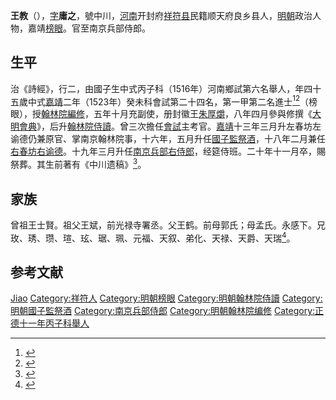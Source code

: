 {{Otheruses|王教|other=同名或類似名的其它條目描述}}
{{明清人物信息框
| 姓名 = 王教
| 原名 =
| 圖片名稱= 
| 圖片大小 =
| 圖片說明 = 
| 最高職務 =南京兵部右侍郎
| 國家 = 大明 
| 爵位 =
| 籍貫 = [[直隶|直隶]][[順天府|順天府]][[良鄉縣|良鄉縣]]
| 族裔 = 
| 字號 = 
| 諡號 =
| 出生日期 = 二月二十四日
| 出生地點 = 
| 逝世日期 = 嘉靖二十年十一月
| 逝世地點 =
| 墓葬 =
| 配偶 = 娶扈氏
| 親屬 = 
| 出身 =
* 正德十一年丙子科舉人
* 嘉靖二年癸未科進士
| 經歷 =
| 著作 = 
}}'''王教'''（{{bd|1479年||1541年|}}），[[表字|字]]'''庸之'''，號中川，[[河南|河南]]开封府[[祥符县|祥符县]]民籍顺天府良乡县人，[[明朝|明朝]]政治人物，嘉靖[[榜眼|榜眼]]。官至南京兵部侍郎。

==生平==
治《詩經》，行二，由國子生中式丙子科（1516年）河南鄉試第六名舉人，年四十五歲中式[[嘉靖|嘉靖]]二年（1523年）癸未科會試第二十四名，第一甲第二名進士<ref>{{Cite book|title=《皇明贡举考》卷五|last=（明）[[张朝瑞|张朝瑞]]|first=|publisher=《续修四库全书》史部第828册|year=|isbn=|location=|pages=}}</ref><ref>{{Cite book|title=贡举志五种 上|last=鲁小俊，江俊伟著|first=|publisher=武汉：武汉大学出版社|year=2009|isbn=978-7-307-07043-1|location=|pages=}}</ref>（榜眼），授[[翰林院編修|翰林院編修]]，五年十月充副使，册封徽王[[朱厚爝|朱厚爝]]，八年四月參與修撰《[[大明會典|大明會典]]》，后升[[翰林院侍讀|翰林院侍讀]]。曾三次擔任[[會試|會試]]主考官。[[嘉靖|嘉靖]]十三年三月升左春坊左谕德仍兼原官、掌南京翰林院事，十六年，五月升任[[國子監祭酒|國子監祭酒]]，十八年二月兼任[[右春坊|右春坊]][[右谕德|右谕德]]。十九年三月升任[[南京|南京]][[兵部右侍郎|兵部右侍郎]]，经筵侍班。二十年十一月卒，賜祭葬。其生前著有《中川遗稿》<ref>{{cite web | url=http://www.bjdclib.com/subdb/exam/examperson/200908/t20090819_22757.html | title=王教 | publisher=北京東城區圖書館 | accessdate=2011-09-13 | archive-date=2015-09-23 | archive-url=https://web.archive.org/web/20150923191846/http://www.bjdclib.com/subdb/exam/examperson/200908/t20090819_22757.html | dead-url=no }}</ref>。

==家族== 
曾祖王士賢。祖父王斌，前光禄寺署丞。父王鹤。前母郭氏；母孟氏。永感下。兄玫、琇、瓒、瑄、玹、琚、珮、元福、天叙、弟化、天禄、天爵、天瑞<ref>{{Cite book|title=天一阁藏明代科举录选刊 登科录 点校本|last=龚延明主编|first=|publisher=宁波出版社|year=2016|isbn=978-7-5526-2320-8|location=宁波|pages=|quote=《天一閣藏明代科舉錄選刊.登科錄》之《嘉靖二年癸未科進士登科録》}}</ref>。

== 参考文献 ==
{{reflist}}

{{嘉靖二年癸未科殿試金榜}}

{{Authority control}}
{{DEFAULTSORT:Wang王}}
[[Category:王姓|Jiao]]
[[Category:祥符人|Category:祥符人]]
[[Category:明朝榜眼|Category:明朝榜眼]]
[[Category:明朝翰林院侍讀|Category:明朝翰林院侍讀]]
[[Category:明朝國子監祭酒|Category:明朝國子監祭酒]]
[[Category:南京兵部侍郎|Category:南京兵部侍郎]]
[[Category:明朝翰林院编修|Category:明朝翰林院编修]]
[[Category:正德十一年丙子科舉人|Category:正德十一年丙子科舉人]]
